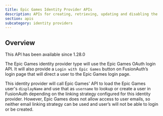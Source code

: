 ```yaml
---
title: Epic Games Identity Provider APIs
description: APIs for creating, retrieving, updating and disabling the Epic Games identity provider
section: apis
subcategory: identity providers
---
```


<PremiumEditionBlurb />

## Overview

<Aside type="version">
This API has been available since 1.28.0
</Aside>

The Epic Games identity provider type will use the Epic Games OAuth login API. It will also provide a `Login with Epic Games` button on FusionAuth’s login page that will direct a user to the Epic Games login page.

This identity provider will call Epic Games' API to load the Epic Games user's `displayName` and use that as `username` to lookup or create a user in FusionAuth depending on the linking strategy configured for this identity provider.  However, Epic Games does not allow access to user emails, so neither email linking strategy can be used and user’s will not be able to login or be created.

<TokenStorageNote idp_long_lived_token_type="refresh" idp_refresh_additional_info_url="https://dev.epicgames.com/docs/web-api-ref/authentication" idp_display_name="Epic Games" token_name="refresh_token" return_text="the Epic Games login " hide_token_map_deprecation="true" />

<OAuthIdpOperations idp_long_lived_token_type="refresh" idp_refresh_additional_info_url="https://dev.epicgames.com/docs/web-api-ref/authentication" idp_display_name="Epic Games" idp_id="1b932b19-61a8-47c7-9e81-27dbf9011dad" idp_linking_strategy="CreatePendingLink" idp_lowercase="epicgames" idp_since={12800} idp_token_or_code="token or code" idp_type="EpicGames" />
